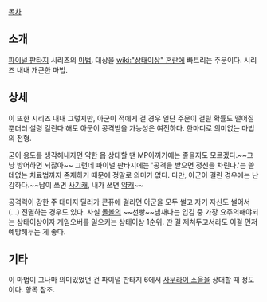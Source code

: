 [[목차]]

== 소개 ==
[[파이널 판타지]] 시리즈의 [[마법]]. 대상을 [[wiki:"상태이상" 혼란]]에 빠트리는 주문이다. 시리즈 내내 개근한 마법.

== 상세 ==
이 또한 시리즈 내내 그렇지만, 아군이 적에게 걸 경우 일단 주문이 걸릴 확률도 떨어질 뿐더러 설령 걸린다 해도 아군이 공격받을 가능성은 여전하다. 한마디로 의미없는 마법의 전형.

굳이 용도를 생각해내자면 약한 몹 상대할 땐 MP아끼기에는 좋을지도 모르겠다.~~그냥 방어하면 되잖아~~ 그런데 파이널 판타지에는 '공격을 받으면 정신을 차린다.'는 쓸데없는 치료법까지 존재하기 때문에 정말로 의미가 없다. 다만, 아군이 걸린 경우에는 난감하다.~~남이 쓰면 [[사기캐]], 내가 쓰면 [[약캐]]~~

공격력이 강한 주 대미지 딜러가 콘퓨에 걸리면 아군을 모두 썰고 자기 자신도 썰어서(...) 전멸하는 경우도 있다. 사실 [[몰볼]]의 ~~선빵~~냄새나는 입김 중 가장 요주의해야되는 상태이상이자 게임오버를 일으키는 상태이상 1순위. 딴 걸 제쳐두고서라도 이걸 먼저 예방해두는 게 좋다.

== 기타 ==
이 마법이 그나마 의미있었던 건 파이널 판타지 6에서 [[사무라이 소울]]을 상대할 때 정도이다. 항목 참조.
